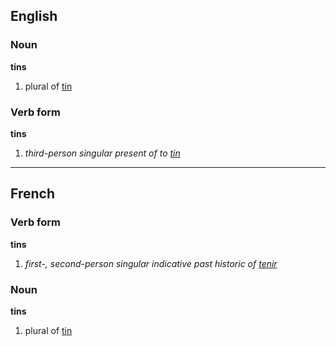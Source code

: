 ==English==
===Noun===
'''tins'''

# plural of [[tin]]

===Verb form===
'''tins'''

# ''third-person singular present of to [[tin]]''

----

==French==
===Verb form===
'''tins'''

# ''first-, second-person singular indicative past historic of [[tenir]]''

===Noun===
'''tins'''

# plural of [[tin]]